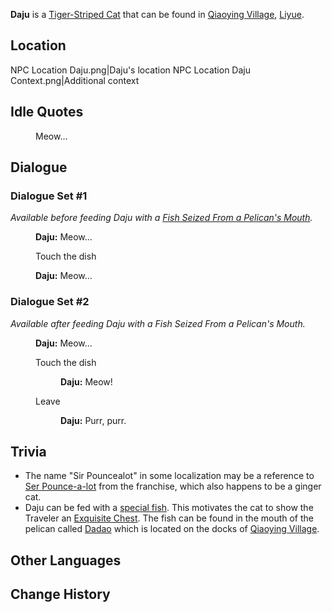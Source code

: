 {{Meta
<!-- Remove this template after adding the missing info -->
|missing_NPC_profile  = yes
}}
{{Redirect|Sir Pouncealot|the event-exclusive [[NPC]]|Sir Pouncelot}}
{{Character Infobox
|type             = Open-World NPC
|group            = Cat NPCs
|image            = NPC Daju.png
|region           = Liyue
|location         = Liyue
}}'''Daju''' is a [[Tiger-Striped Cat]] that can be found in [[Qiaoying Village]], [[Liyue]].

==Location==
<gallery>
NPC Location Daju.png|Daju's location
NPC Location Daju Context.png|Additional context
</gallery>
<!--
==Profile==
Detailed story/lore information goes here.
''(To be added.)''

===Appearance===
Keep appearance section short and concise. Limit to 2 paragraphs with 3-4 sentences each.
''(To be added.)''

==Quests and Events==
{{Quests and Events}}
-->
==Idle Quotes==
{{Dialogue Start}}
: {{DIcon|Idle}} Meow...
<!--:: {{A|VO {{subst:#titleparts:{{subst:PAGENAME}}}} 01.ogg}} "{{Tx}}"-->
{{Dialogue End}}

==Dialogue==
===Dialogue Set #1===
''Available before feeding Daju with a [[Fish Seized From a Pelican's Mouth]].''
{{Dialogue Start}}
:'''Daju:''' Meow...
:{{DIcon}} Touch the dish
:'''Daju:''' Meow...
{{Dialogue End}}

===Dialogue Set #2===
''Available after feeding Daju with a Fish Seized From a Pelican's Mouth.''
{{Dialogue Start}}
:'''Daju:''' Meow...
:{{DIcon}} Touch the dish
::'''Daju:''' Meow!
:{{DIcon}} Leave
::'''Daju:''' Purr, purr.
{{Dialogue End}}
<!--
==Event Dialogue==
===Event Name===
{{Dialogue Start}}
:'''{{subst:#titleparts:{{subst:PAGENAME}}}}:'''
{{Dialogue End}}
-->
==Trivia==
* The name "Sir Pouncealot" in some localization may be a reference to [[w:c:dragonage:Ser Pounce-a-lot|Ser Pounce-a-lot]] from the {{W|Dragon Age}} franchise, which also happens to be a ginger cat.
* Daju can be fed with a [[Fish Seized From a Pelican's Mouth|special fish]]. This motivates the cat to show the Traveler an [[Chest|Exquisite Chest]]. The fish can be found in the mouth of the pelican called [[Dadao]] which is located on the docks of [[Qiaoying Village]].

==Other Languages==
{{Other Languages|default_hidden=1
|en      = Daju
|zhs     = 大桔
|zhs_rm  = Dà Jú
|zht     = 大桔
|zht_rm  = Dà Jú
|zh_tl   = Big Tangerine
|zh_note = {{zh|桔|jú}} refers to the {{w|mandarin orange}}, but in this context likely refers to the color of its fur.
|ja      = 大橘
|ja_rm   = Dai Kitsu{{Assumed}}
|ja_tl   = Big Tangerine{{Sino|ja}}
|ko      = {{tt|대귤|大橘}}
|ko_tl   = Big Tangerine{{Sino|ko}}
|es      = Mandarín
|es_tl   = Mandarin
|fr      = Sieur Pouncealot
|fr_tl   = Sir Pouncealot
|ru      = Да Цзю
|ru_tl   = 
|th      = Sir Pouncealot
|vi      = Ngài Pouncealot
|vi_tl   = 
|de      = Ritter Sprungbold
|de_tl   = Knight Jumpster
|de_note = ''-bold'' is a pejorative suffix used for someone who attracts negative attention.
|id      = Sir Pouncealot
|pt      = Sr. Pouncealot
|pt_tl   = 
|tr      = Daju
|it      = Daju
}}

==Change History==
{{Change History|4.4}}
<!--
==References==
{{Reflist}}
-->